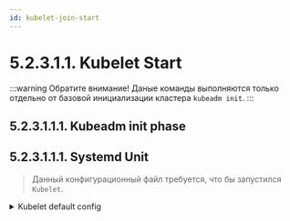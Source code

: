 ```yaml
---
id: kubelet-join-start
---
```



# 5.2.3.1.1. Kubelet Start

:::warning Обратите внимание!
Даные команды выполняются только отдельно от базовой инициализации кластера ```kubeadm init```.
:::

## 5.2.3.1.1.1. Kubeadm init phase
<SystemdUnutStartKubeadm/>

## 5.2.3.1.1.1. Systemd Unit
> Данный конфигурационный файл требуется, что бы запустился `Kubelet`.

<details>
  <summary>Kubelet default config</summary>
  <ConfigFiles/>
</details>

<SystemdUnutStart/>

